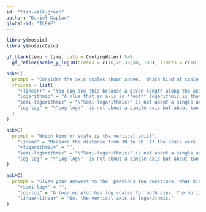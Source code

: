 ```yaml
---
id: "fish-walk-green"
author: "Daniel Kaplan"
global-id: "TLEXE"
---
```


```r

library(mosaic)
library(mosaicCalc)
```


```r
gf_blank(temp ~ time, data = CoolingWater) %>%
  gf_refine(scale_y_log10(breaks = c(10,20,30,50, 100), limits = c(10,100))) 
```


```r
askMC(
  prompt = "Consider the axis scales shown above.  Which kind of scale is the horizontal axis?",
  choices = list(
    "+linear+" = "You can see this because a given length along the axis corresponds to the same arithmetic difference regardless of where you are on the axis.  the distance between 0 and 50 is the same as the difference between 50 and 100, or the distance between 150 and 200.",
    "logarithmic" = "A clue that an axis is **not** logarithmic is that  there is a zero marked. The log of zero is $-\\infty$, which  can't appear on any actual  graph. Another key is whether the scale shows doubling behavior.  The distance between 50 and 100 represents one doubling: 100 is twice 50. If the scale were logarithmic, moving forward that same distance from 100 would bring you to 200.  But that is  not what happens here.",
    "semi-logarithmic" = "\"Semi-logarithmic\" is not about a single axis but about two axes: horizontal and vertical. It means that one axis is linear while the other is logarithmic.",
    "log-log" = "\"Log-log\"  is not about a single axis but about two axes. It means that both the horizontal and vertical axes are logarithmic."
  )
)
```

```r
askMC(
  prompt = "Which kind of scale is the vertical axis?",
    "linear" = "Measure the distance from 30 to 50. If the scale were linear, then moving that same distance from 50 would bring you  to 70, and moving that distance again would bring you to 90. But you can see that instead of reaching 90, you'd reach something greater than 100 on the scale. So the scale is not linear.",
    "+logarithmic+" = "",
    "semi-logarithmic" = "\"Semi-logarithmic\" is not about a single axis but about two axes: horizontal and vertical. It means that one axis is linear while the other is logarithmic.",
    "log-log" = "\"Log-log\"  is not about a single axis but about two axes. It means that both the horizontal and vertical axes are logarithmic."
)
```

```r
askMC(
  prompt = "Given your answers to the  previous two questions, what kind of plot would be made in the frame being displayed at the top of this question?",
    "+semi-log+" = "",
    "log-log" = "A log-log plot has log scales for both axes. The horizontal axis here is linear.",
    "linear-linear" = "No, the vertical axis is logarithmic."
)
```

